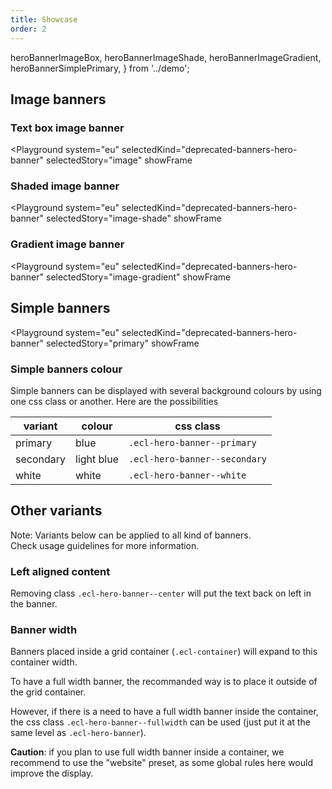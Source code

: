 ```yaml
---
title: Showcase
order: 2
---
```


  heroBannerImageBox,
  heroBannerImageShade,
  heroBannerImageGradient,
  heroBannerSimplePrimary,
} from '../demo';

## Image banners

### Text box image banner

<Playground
  system="eu"
  selectedKind="deprecated-banners-hero-banner"
  selectedStory="image"
  showFrame
>
  <Html markup={heroBannerImageBox} />
</Playground>

### Shaded image banner

<Playground
  system="eu"
  selectedKind="deprecated-banners-hero-banner"
  selectedStory="image-shade"
  showFrame
>
  <Html markup={heroBannerImageShade} />
</Playground>

### Gradient image banner

<Playground
  system="eu"
  selectedKind="deprecated-banners-hero-banner"
  selectedStory="image-gradient"
  showFrame
>
  <Html markup={heroBannerImageGradient} />
</Playground>

## Simple banners

<Playground
  system="eu"
  selectedKind="deprecated-banners-hero-banner"
  selectedStory="primary"
  showFrame
>
  <Html markup={heroBannerSimplePrimary} />
</Playground>

### Simple banners colour

Simple banners can be displayed with several background colours by using one css class or another.
Here are the possibilities

| variant   | colour     | css class                     |
| --------- | ---------- | ----------------------------- |
| primary   | blue       | `.ecl-hero-banner--primary`   |
| secondary | light blue | `.ecl-hero-banner--secondary` |
| white     | white      | `.ecl-hero-banner--white`     |

## Other variants

Note: Variants below can be applied to all kind of banners.  
Check usage guidelines for more information.

### Left aligned content

Removing class `.ecl-hero-banner--center` will put the text back on left in the banner.

### Banner width

Banners placed inside a grid container (`.ecl-container`) will expand to this container width.

To have a full width banner, the recommanded way is to place it outside of the grid container.

However, if there is a need to have a full width banner inside the container, the css class `.ecl-hero-banner--fullwidth` can be used (just put it at the same level as `.ecl-hero-banner`).

**Caution**: if you plan to use full width banner inside a container, we recommend to use the "website" preset, as some global rules here would improve the display.
